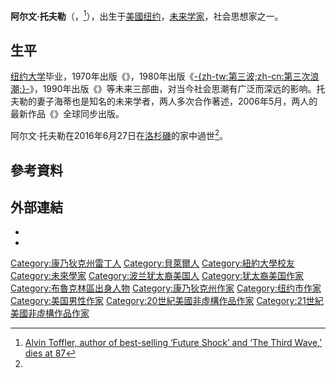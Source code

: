 {{expand|time=2009-12-14T10:55:58+00:00}}
{{noteTA|1=zh-cn:阿尔文·托夫勒;zh-tw:艾文·托佛勒;}}

{{Infobox person
 | name             = 阿尔文·托夫勒<br><small>Alvin Toffler</small>
 | image            = Alvin Toffler 02.jpg
 | image_size       = 240px
 | caption          = Alvin Toffler (2006)
 | birth_name       = 
 | birth_date       = {{Birth date |1928|10|3}}
 | birth_place      = {{USA}}[[纽约|纽约]]<ref>{{cite web|last=The European Graduate School|title=Alvin Toffler – Biography|url=http://www.egs.edu/library/alvin-toffler/biography/|accessdate=January 7, 2014|deadurl=yes|archiveurl=https://web.archive.org/web/20140107225236/http://www.egs.edu/library/alvin-toffler/biography/|archivedate=2014-01-07}}</ref> 
 | death_date       = {{death date and age|2016|6|27|1928|10|3}}
 | death_place      = {{USA}}[[洛杉矶|洛杉矶]]<ref name=washpost>[https://www.washingtonpost.com/business/alvin-toffler-author-of-best-selling-future-shock-and-the-third-wave-dies-at-87/2016/06/29/0d63748c-3e09-11e6-80bc-d06711fd2125_story.html "Alvin Toffler, author of best-selling ‘Future Shock’ and ‘The Third Wave,’ dies at 87], ''Washington Post'', June 29, 2016</ref>
 | death_cause      = 
 | resting_place    = 
 | residence        = 
 | nationality      = {{美国}}
 | other_names      =
 | education        = 
 | alma_mater       = [[纽约大学|纽约大学]] （学士学位）
 | occupation       = [[未来学家|未来学家]]、作家、记者、教育者
 | employer         = 
 | notable_works = 《[[未来的冲击|-{zh-tw:未來的衝擊;zh-cn:未来的冲击;}-]]》、<br />《[[第三波_(書)|-{zh-tw:第三次浪潮;zh-cn:第三次浪潮;}-]]》、<br />《[[权力的转移|-{zh-cn:权力的转移;zh-tw:大未來;}-]]》
 | boards           = 
 | religion         = 
 | children         = 1
 | parents          = 
 | callsign         = 
 | awards           = Multiple honorary doctorates, McKinsey Foundation Book Award,<br />Officier de L’Ordre des Arts et Lettres
 | website          = {{URL|alvintoffler.net}}
| signature        =
 | 
 | spouse           = 海蒂·-{zh-cn:托夫勒;zh-tw:托佛勒;}-（Adelaide Elizabeth "Heidi" (Farrell) Toffler）
 | relations        =
 }}
'''阿尔文·托夫勒'''（{{lang-en|Alvin Toffler}}，{{bd|1928年|10月8日|2016年|6月27日|catIdx=Toffler, Alvin}}<ref name=washingtonpost>[https://www.washingtonpost.com/business/alvin-toffler-author-of-best-selling-future-shock-and-the-third-wave-dies-at-87/2016/06/29/0d63748c-3e09-11e6-80bc-d06711fd2125_story.html Alvin Toffler, author of best-selling ‘Future Shock’ and ‘The Third Wave,’ dies at 87]</ref>），出生于[[美國|美國]][[纽约|纽约]]，[[未来学家|未来学家]]，社会思想家之一。

==生平==
[[纽约大学|纽约大学]]毕业，1970年出版《{{le|未来的冲击|Future Shock|-{zh-tw:未來的衝擊;zh-cn:未来的冲击;}-}}》，1980年出版《[[第三次浪潮|-{zh-tw:第三波;zh-cn:第三次浪潮;}-]]》，1990年出版《{{le|权力的转移|Powershift (book)|-{zh-cn:权力的转移;zh-tw:大未來;}-}}》等未来三部曲，对当今社会思潮有广泛而深远的影响。托夫勒的妻子海蒂也是知名的未来学者，两人多次合作著述，2006年5月，两人的最新作品《{{le|财富的革命|Revolutionary Wealth|-{zh-tw:Wealth 3.0：托佛勒 財富革命;zh-cn:财富的革命;}-}}》全球同步出版。

阿尔文·托夫勒在2016年6月27日在[[洛杉磯|洛杉磯]]的家中過世<ref name=washingtonpost/>。

==參考資料==
{{reflist}}

==外部連結==
{{Commons category|Alvin Toffler}}
* {{官方網站}}
* {{C-SPAN|Alvin Toffler}}

{{Authority control}}
{{DEFAULTSORT:Toffler, Alvin}}
[[Category:康乃狄克州雷丁人|Category:康乃狄克州雷丁人]]
[[Category:貝萊爾人|Category:貝萊爾人]]
[[Category:紐約大學校友|Category:紐約大學校友]]
[[Category:未來學家|Category:未來學家]]
[[Category:波兰犹太裔美国人|Category:波兰犹太裔美国人]]
[[Category:犹太裔美国作家|Category:犹太裔美国作家]]
[[Category:布魯克林區出身人物|Category:布魯克林區出身人物]]
[[Category:康乃狄克州作家|Category:康乃狄克州作家]]
[[Category:纽约市作家|Category:纽约市作家]]
[[Category:美国男性作家|Category:美国男性作家]]
[[Category:20世紀美國非虛構作品作家|Category:20世紀美國非虛構作品作家]]
[[Category:21世紀美國非虛構作品作家|Category:21世紀美國非虛構作品作家]]